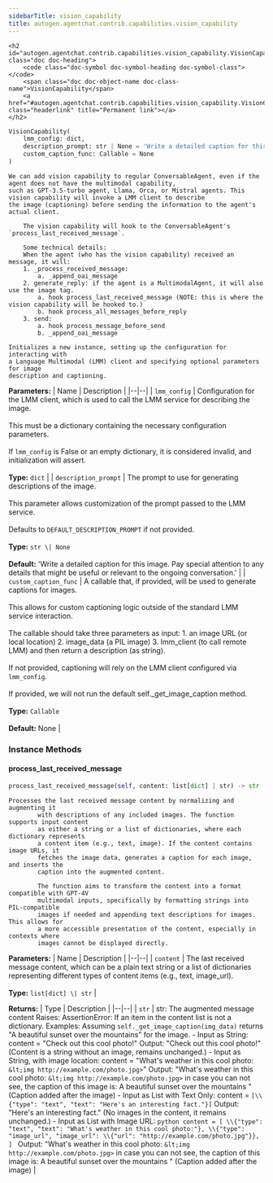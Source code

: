 ```yaml
---
sidebarTitle: vision_capability
title: autogen.agentchat.contrib.capabilities.vision_capability
---
```


    <h2 id="autogen.agentchat.contrib.capabilities.vision_capability.VisionCapability" class="doc doc-heading">
        <code class="doc-symbol doc-symbol-heading doc-symbol-class"></code>
        <span class="doc doc-object-name doc-class-name">VisionCapability</span>
        <a href="#autogen.agentchat.contrib.capabilities.vision_capability.VisionCapability" class="headerlink" title="Permanent link"></a>
    </h2>

```python
VisionCapability(
    lmm_config: dict,
    description_prompt: str | None = 'Write a detailed caption for this image. Pay special attention to any details that might be useful or relevant to the ongoing conversation.',
    custom_caption_func: Callable = None
)
```

    We can add vision capability to regular ConversableAgent, even if the agent does not have the multimodal capability,
    such as GPT-3.5-turbo agent, Llama, Orca, or Mistral agents. This vision capability will invoke a LMM client to describe
    the image (captioning) before sending the information to the agent's actual client.
    
        The vision capability will hook to the ConversableAgent's `process_last_received_message`.
    
        Some technical details:
        When the agent (who has the vision capability) received an message, it will:
        1. _process_received_message:
            a. _append_oai_message
        2. generate_reply: if the agent is a MultimodalAgent, it will also use the image tag.
            a. hook process_last_received_message (NOTE: this is where the vision capability will be hooked to.)
            b. hook process_all_messages_before_reply
        3. send:
            a. hook process_message_before_send
            b. _append_oai_message
    
    Initializes a new instance, setting up the configuration for interacting with
    a Language Multimodal (LMM) client and specifying optional parameters for image
    description and captioning.

<b>Parameters:</b>
| Name | Description |
|--|--|
| `lmm_config` | Configuration for the LMM client, which is used to call the LMM service for describing the image.<br/><br/>This must be a dictionary containing the necessary configuration parameters.<br/><br/>If `lmm_config` is False or an empty dictionary, it is considered invalid, and initialization will assert.<br/><br/>**Type:** `dict` |
| `description_prompt` | The prompt to use for generating descriptions of the image.<br/><br/>This parameter allows customization of the prompt passed to the LMM service.<br/><br/>Defaults to `DEFAULT_DESCRIPTION_PROMPT` if not provided.<br/><br/>**Type:** `str \| None`<br/><br/>**Default:** 'Write a detailed caption for this image. Pay special attention to any details that might be useful or relevant to the ongoing conversation.' |
| `custom_caption_func` | A callable that, if provided, will be used to generate captions for images.<br/><br/>This allows for custom captioning logic outside of the standard LMM service interaction.<br/><br/>The callable should take three parameters as input: 1. an image URL (or local location) 2. image_data (a PIL image) 3. lmm_client (to call remote LMM) and then return a description (as string).<br/><br/>If not provided, captioning will rely on the LMM client configured via `lmm_config`.<br/><br/>If provided, we will not run the default self._get_image_caption method.<br/><br/>**Type:** `Callable`<br/><br/>**Default:** None |

### Instance Methods

<code class="doc-symbol doc-symbol-heading doc-symbol-method"></code>
#### process_last_received_message
<a href="#autogen.agentchat.contrib.capabilities.vision_capability.VisionCapability.process_last_received_message" class="headerlink" title="Permanent link"></a>

```python
process_last_received_message(self, content: list[dict] | str) -> str
```

    Processes the last received message content by normalizing and augmenting it
            with descriptions of any included images. The function supports input content
            as either a string or a list of dictionaries, where each dictionary represents
            a content item (e.g., text, image). If the content contains image URLs, it
            fetches the image data, generates a caption for each image, and inserts the
            caption into the augmented content.
    
            The function aims to transform the content into a format compatible with GPT-4V
            multimodal inputs, specifically by formatting strings into PIL-compatible
            images if needed and appending text descriptions for images. This allows for
            a more accessible presentation of the content, especially in contexts where
            images cannot be displayed directly.

<b>Parameters:</b>
| Name | Description |
|--|--|
| `content` | The last received message content, which can be a plain text string or a list of dictionaries representing different types of content items (e.g., text, image_url).<br/><br/>**Type:** `list[dict] \| str` |

<b>Returns:</b>
| Type | Description |
|--|--|
| `str` | str: The augmented message content Raises: AssertionError: If an item in the content list is not a dictionary. Examples: Assuming `self._get_image_caption(img_data)` returns "A beautiful sunset over the mountains" for the image. - Input as String: content = "Check out this cool photo!" Output: "Check out this cool photo!" (Content is a string without an image, remains unchanged.) - Input as String, with image location: content = "What's weather in this cool photo: `&lt;img http://example.com/photo.jpg>`" Output: "What's weather in this cool photo: `&lt;img http://example.com/photo.jpg>` in case you can not see, the caption of this image is: A beautiful sunset over the mountains " (Caption added after the image) - Input as List with Text Only: content = `[\\{"type": "text", "text": "Here's an interesting fact."}]` Output: "Here's an interesting fact." (No images in the content, it remains unchanged.) - Input as List with Image URL: ```python content = [ \\{"type": "text", "text": "What's weather in this cool photo:"}, \\{"type": "image_url", "image_url": \\{"url": "http://example.com/photo.jpg"}}, ] ``` Output: "What's weather in this cool photo: `&lt;img http://example.com/photo.jpg>` in case you can not see, the caption of this image is: A beautiful sunset over the mountains " (Caption added after the image) |

<br />